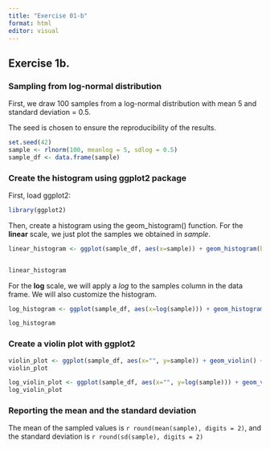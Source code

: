 ---
title: "Exercise 01-b"
format: html
editor: visual
---

## Exercise 1b.

### Sampling from log-normal distribution

First, we draw 100 samples from a log-normal distribution with mean 5 and standard deviation = 0.5.

The seed is chosen to ensure the reproducibility of the results.

```{r}
set.seed(42)
sample <- rlnorm(100, meanlog = 5, sdlog = 0.5)
sample_df <- data.frame(sample)

```

### Create the histogram using ggplot2 package

First, load ggplot2:

```{r}
library(ggplot2)
```

Then, create a histogram using the geom_histogram() function. For the **linear** scale, we just plot the samples we obtained in *sample*.

```{r}
linear_histogram <- ggplot(sample_df, aes(x=sample)) + geom_histogram(binwidth=10) + ggtitle("Histogram in linear scale") + xlab("sample value") + ylab("frequency")


linear_histogram
```

For the **log** scale, we will apply a *log* to the samples column in the data frame. We will also customize the histogram.

```{r}

log_histogram <- ggplot(sample_df, aes(x=log(sample))) + geom_histogram(color="black", fill="white") + ggtitle("Histogram in log scale") + xlab("log(sample value)") + ylab("frequency")

log_histogram
```

### Create a violin plot with ggplot2

```{r}
violin_plot <- ggplot(sample_df, aes(x="", y=sample)) + geom_violin() + ggtitle("Violin plot in linear scale") + ylab("Values")
violin_plot

log_violin_plot <- ggplot(sample_df, aes(x="", y=log(sample))) + geom_violin(fill="#E69F00") + ggtitle("Violin plot in log scale") +ylab("Values") + xlab("")
log_violin_plot
```

### Reporting the mean and the standard deviation

The mean of the sampled values is `r round(mean(sample), digits = 2)`, and the standard deviation is `r round(sd(sample), digits = 2)`

